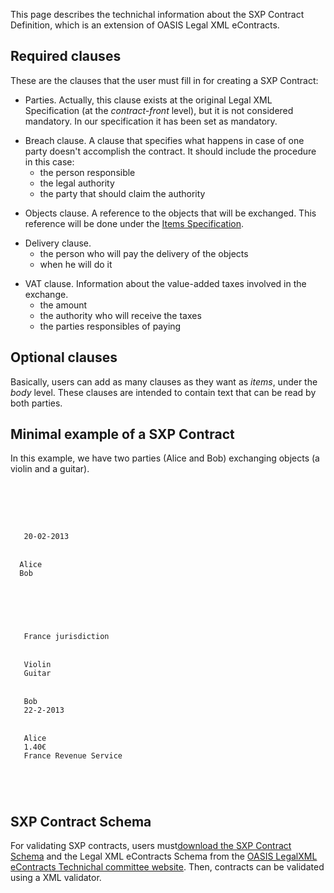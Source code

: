 This page describes the technichal information about the SXP Contract Definition, which is an extension of OASIS Legal XML eContracts.

== Required clauses ==

These are the clauses that the user must fill in for creating a SXP Contract:

*Parties. Actually, this clause exists at the original Legal XML Specification (at the ''contract-front'' level), but it is not considered mandatory. In our specification it has been set as mandatory.

*Breach clause. A clause that specifies what happens in case of one party doesn't accomplish the contract. It should include the procedure in this case: 
** the person responsible
** the legal authority
** the party that should claim the authority

*Objects clause. A reference to the objects that will be exchanged. This reference will be done under the [[Items Specification]]. 

*Delivery clause.
** the person who will pay the delivery of the objects
** when he will do it

*VAT clause. Information about the value-added taxes involved in the exchange.
** the amount
** the authority who will receive the taxes
** the parties responsibles of paying

== Optional clauses ==

Basically, users can add as many clauses as they want as ''items'', under the ''body'' level. These clauses are intended to contain text that can be read by both parties.

== Minimal example of a SXP Contract==

In this example, we have two parties (Alice and Bob) exchanging objects (a violin and a guitar).

   <?xml version="1.0"?>
   <contract xmlns="urn:oasis:names:tc:eContracts:1:0"
   xmlns:xsi="http://www.w3.org/2001/XMLSchema-instance"
   xsi:schemaLocation="urn:oasis:names:tc:eContracts:1:0 SXPContract.xsd"
   >
   <title><text>Contract between Alice and Bob</text></title>
   
   <contract-front>
   <date-block>
   <date> 20-02-2013</date>
   </date-block>
   <parties>
   <party>Alice</party>
   <party>Bob</party>
   </parties>
   </contract-front>
   
   <body>
   <breachClause>
   <authority> France jurisdiction</authority>
   </breachClause>
   <objects>
   <object> Violin </object>
   <object> Guitar </object>
   </objects>
   <deliveryClause>
   <party> Bob </party>
   <date> 22-2-2013</date>
   </deliveryClause>
   <vatClause>
   <party> Alice </party>
   <amount> 1.40€ </amount>
   <authority> France Revenue Service </authority>
   </vatClause>
   </body>
   
   </contract>


== SXP Contract Schema==

For validating SXP contracts, users must[https://docs.google.com/file/d/0B4JKZAq0izyxTFl4b0dZX1FXRUk/edit?usp=sharing download the SXP Contract Schema] and the Legal XML eContracts Schema from the [https://www.oasis-open.org/committees/tc_home.php?wg_abbrev=legalxml-econtracts OASIS LegalXML eContracts Technichal committee website]. Then, contracts can be validated using a XML validator.